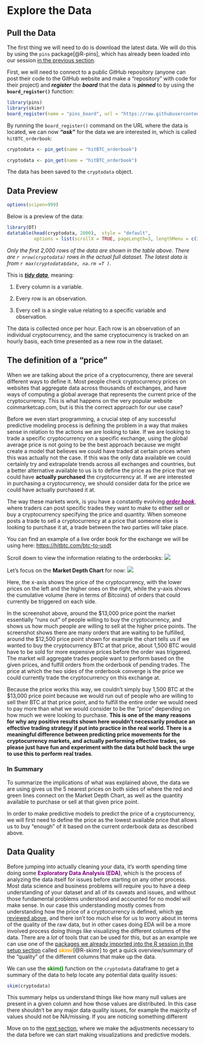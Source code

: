# Explore the Data {#explore-data}

## Pull the Data

The first thing we will need to do is download the latest data. We will do this by using the `pins` package[@R-pins], which has already been loaded into our session [in the previous section](#installing-and-loading-packages).

First, we will need to connect to a public GitHub repository (anyone can post their code to the GitHub website and make a "repository" with code for their project) and ***register*** the ***board*** that the data is ***pinned*** to by using the **`board_register()`** function:

```r
library(pins)
library(skimr)
board_register(name = "pins_board", url = "https://raw.githubusercontent.com/predictcrypto/pins/master/", board = "datatxt")
```

By running the `board_register()` command on the URL where the data is located, we can now ***"ask"*** for the data we are interested in, which is called `hitBTC_orderbook`:

```r
cryptodata <- pin_get(name = "hitBTC_orderbook")
```

<!-- Couldn't hide the progress bar so had to split it into a hidden code chunk instead -->

```r
cryptodata <- pin_get(name = "hitBTC_orderbook")
```

The data has been saved to the `cryptodata` object.

## Data Preview {#data-preview}

```r
options(scipen=999)
```

Below is a preview of the data:

```r
library(DT)
datatable(head(cryptodata, 2000),  style = "default", 
          options = list(scrollX = TRUE, pageLength=3, lengthMenu = c(3, 5, 10)), rownames = F)
```

*Only the first 2,000 rows of the data are shown in the table above. There are `r nrow(cryptodata)` rows in the actual full dataset. The latest data is from `r max(cryptodata$date, na.rm =T )`.*

This is [***tidy data***](https://tidyr.tidyverse.org/articles/tidy-data.html), meaning:

1.  Every column is a variable.

2.  Every row is an observation.

3.  Every cell is a single value relating to a specific variable and observation.

The data is collected once per hour. Each row is an observation of an individual cryptocurrency, and the same cryptocurrency is tracked on an hourly basis, each time presented as a new row in the dataset.

## The definition of a "price" {#the-definition-of-a-price}

When we are talking about the price of a cryptocurrency, there are several different ways to define it. Most people check cryptocurrency prices on websites that aggregate data across thousands of exchanges, and have ways of computing a global average that represents the current price of the cryptocurrency. This is what happens on the very popular website coinmarketcap.com, but is this the correct approach for our use case?

Before we even start programming, a crucial step of any successful predictive modeling process is defining the problem in a way that makes sense in relation to the actions we are looking to take. If we are looking to trade a specific cryptocurrency on a specific exchange, using the global average price is not going to be the best approach because we might create a model that believes we could have traded at certain prices when this was actually not the case. If this was the only data available we could certainly try and extrapolate trends across all exchanges and countries, but a better alternative available to us is to define the price as the price that we could have **actually purchased** the cryptocurrency at. If we are interested in purchasing a cryptocurrency, we should consider data for the price we could have actually purchased it at.

The way these markets work, is you have a constantly evolving [[***order book***]{style="color: purple;"}](https://www.investopedia.com/terms/o/order-book.asp), where traders can post specific trades they want to make to either sell or buy a cryptocurrency specifying the price and quantity. When someone posts a trade to sell a cryptocurrency at a price that someone else is looking to purchase it at, a trade between the two parties will take place.

You can find an example of a live order book for the exchange we will be using here: <https://hitbtc.com/btc-to-usdt>

Scroll down to view the information relating to the orderbooks: ![](images/orderbook_ex.PNG)

<!-- [TODO - FINISH THIS] -->

Let's focus on the **Market Depth Chart** for now: ![](images/market_depth_chart.PNG)

Here, the x-axis shows the price of the cryptocurrency, with the lower prices on the left and the higher ones on the right, while the y-axis shows the cumulative volume (here in terms of Bitcoins) of orders that could currently be triggered on each side.

In the screenshot above, around the \$13,000 price point the market essentially "runs out" of people willing to buy the cryptocurrency, and shows us how much people are willing to sell at the higher price points. The screenshot shows there are many orders that are waiting to be fulfilled, around the \$12,500 price point shown for example the chart tells us if we wanted to buy the cryptocurrency BTC at that price, about 1,500 BTC would have to be sold for more expensive prices before the order was triggered. The market will aggregate trades people want to perform based on the given prices, and fulfill orders from the orderbook of pending trades. The price at which the two sides of the orderbook converge is the price we could currently trade the cryptocurrency on this exchange at.

Because the price works this way, we couldn't simply buy 1,500 BTC at the \$13,000 price point because we would run out of people who are willing to sell their BTC at that price point, and to fulfill the entire order we would need to pay more than what we would consider to be the "price" depending on how much we were looking to purchase. **This is one of the many reasons for why any positive results shown here wouldn't necessarily produce an effective trading strategy if put into practice in the real world. There is a meaningful difference between predicting price movements for the cryptocurrency markets, and actually performing effective trades, so please just have fun and experiment with the data but hold back the urge to use this to perform real trades**.

<!-- [TODO - Link to section that explains "caveats" and why people shouldn't trade on it] -->

### In Summary

To summarize the implications of what was explained above, the data we are using gives us the 5 nearest prices on both sides of where the red and green lines connect on the Market Depth Chart, as well as the quantity available to purchase or sell at that given price point.

In order to make predictive models to predict the price of a cryptocurrency, we will first need to define the price as the lowest available price that allows us to buy "enough" of it based on the current orderbook data as described above.

## Data Quality {#data-quality}

Before jumping into actually cleaning your data, it's worth spending time doing some [**Exploratory Data Analysis (EDA)**]{style="color: purple;"}, which is the process of analyzing the data itself for issues before starting on any other process. Most data science and business problems will require you to have a deep understanding of your dataset and all of its caveats and issues, and without those fundamental problems understood and accounted for no model will make sense. In our case this understanding mostly comes from understanding how the price of a cryptocurrency is defined, which [we reviewed above](#the-definition-of-a-price), and there isn't too much else for us to worry about in terms of the quality of the raw data, but in other cases doing EDA will be a more involved process doing things like visualizing the different columns of the data. There are a *lot* of tools that can be used for this, but as an example we can use one of the [packages we already imported into the R session in the setup section](#installing-and-loading-packages) called [**skimr**]{style="color: orange;"}[@R-skimr] to get a quick overview/summary of the "quality" of the different columns that make up the data.

We can use the [**skim()**]{style="color: green;"} function on the `cryptodata` dataframe to get a summary of the data to help locate any potential data quality issues:

```r
skim(cryptodata)
```

This summary helps us understand things like how many null values are present in a given column and how those values are distributed. In this case there shouldn't be any major data quality issues, for example the majority of values should not be NA/missing. If you are noticing something different 

Move on to the [next section](#data-prep), where we make the adjustments necessary to the data before we can start making visualizations and predictive models.
